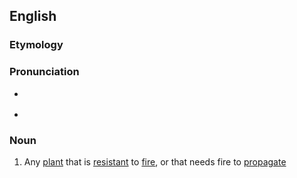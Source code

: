 ==English==

===Etymology===
{{confix|en|pyro|phyte|t1=fire|t2=plant}}

===Pronunciation===
* {{a|RP}} {{IPA|en|/ˈpʌɪɹəˌfʌɪt/}}
* {{a|US}} {{IPA|en|/ˈpaɪɹəˌfaɪt/}}

===Noun===
{{wikipedia}}
{{en-noun}}

# {{lb|en|biology}} Any [[plant]] that is [[resistant]] to [[fire]], or that needs fire to [[propagate]]
